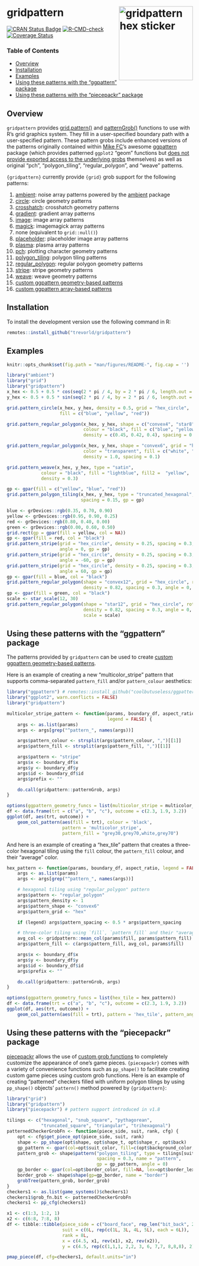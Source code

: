 # gridpattern <img src="man/figures/logo.png" align="right" width="200px" alt="gridpattern hex sticker">

[![CRAN Status Badge](https://www.r-pkg.org/badges/version/gridpattern)](https://cran.r-project.org/package=gridpattern)
[![R-CMD-check](https://github.com/trevorld/gridpattern/workflows/R-CMD-check/badge.svg)](https://github.com/trevorld/gridpattern/actions)
[![Coverage Status](https://img.shields.io/codecov/c/github/trevorld/gridpattern.svg)](https://codecov.io/github/trevorld/gridpattern?branch=main)

### Table of Contents

* [Overview](#overview)
* [Installation](#installation)
* [Examples](#examples)
* [Using these patterns with the "ggpattern" package](#ggpattern)
* [Using these patterns with the "piecepackr" package](#piecepackr)

## <a name="overview">Overview</a>

`gridpattern` provides [grid.pattern()](http://trevorldavis.com/R/gridpattern/dev/reference/grid.pattern.html) and
[patternGrob()](http://trevorldavis.com/R/gridpattern/dev/reference/grid.pattern.html)
functions to use with R's grid graphics system. They fill in a
user-specified boundary path with a user-specified pattern. These pattern grobs include
enhanced versions of the patterns originally contained within 
[Mike FC](https://github.com/coolbutuseless)'s awesome
[ggpattern](https://github.com/coolbutuseless/ggpattern) package 
(which provides patterned ``ggplot2`` "geom" functions but 
[does not provide exported access to the underlying grobs](https://github.com/coolbutuseless/ggpattern/issues/11) themselves) as well as original "pch", "polygon_tiling", "regular_polygon", and "weave" patterns.

`{gridpattern}` currently provide `{grid}` grob support for the following patterns:

1.  [ambient](https://trevorldavis.com/R/gridpattern/dev/reference/grid.pattern_ambient.html):
    noise array patterns powered by the [ambient](https://cran.r-project.org/package=ambient) package
2.  [circle](https://trevorldavis.com/R/gridpattern/dev/reference/grid.pattern_circle.html): circle geometry patterns
3.  [crosshatch](https://trevorldavis.com/R/gridpattern/dev/reference/grid.pattern_crosshatch.html): crosshatch geometry patterns
4.  [gradient](https://trevorldavis.com/R/gridpattern/dev/reference/grid.pattern_gradient.html): gradient array patterns
5.  [image](https://trevorldavis.com/R/gridpattern/dev/reference/grid.pattern_image.html): image array patterns
6.  [magick](https://trevorldavis.com/R/gridpattern/dev/reference/grid.pattern_magick.html): imagemagick array patterns
7.  none (equivalent to `grid::null()`)
8.  [placeholder](https://trevorldavis.com/R/gridpattern/dev/reference/grid.pattern_placeholder.html): placeholder image array patterns
9.  [plasma](https://trevorldavis.com/R/gridpattern/dev/reference/grid.pattern_plasma.html): plasma array patterns
10. [pch](https://trevorldavis.com/R/gridpattern/dev/reference/grid.pattern_pch.html): plotting character geometry patterns
11. [polygon_tiling](https://trevorldavis.com/R/gridpattern/dev/reference/grid.pattern_polygon_tiling.html): polygon tiling patterns
12. [regular_polygon](https://trevorldavis.com/R/gridpattern/dev/reference/grid.pattern_regular_polygon.html): regular polygon geometry patterns
13. [stripe](https://trevorldavis.com/R/gridpattern/dev/reference/grid.pattern_stripe.html): stripe geometry patterns
14. [weave](https://trevorldavis.com/R/gridpattern/dev/reference/grid.pattern_weave.html): weave geometry patterns
15. [custom ggpattern geometry-based patterns](https://coolbutuseless.github.io/package/ggpattern/articles/developing-patterns-2.html)
16. [custom ggpattern array-based patterns](https://coolbutuseless.github.io/package/ggpattern/articles/developing-patterns-3.html)

## <a name="installation">Installation</a>

To install the development version use the following command in R:


```r
remotes::install_github("trevorld/gridpattern")
```

## <a name="examples">Examples</a>

```r
knitr::opts_chunk$set(fig.path = "man/figures/README-", fig.cap = '')
```

```r
library("ambient")
library("grid")
library("gridpattern")
x_hex <- 0.5 + 0.5 * cos(seq(2 * pi / 4, by = 2 * pi / 6, length.out = 6))
y_hex <- 0.5 + 0.5 * sin(seq(2 * pi / 4, by = 2 * pi / 6, length.out = 6))
```

```r
grid.pattern_circle(x_hex, y_hex, density = 0.5, grid = "hex_circle",
                    fill = c("blue", "yellow", "red"))
```
```r
grid.pattern_regular_polygon(x_hex, y_hex, shape = c("convex4", "star8", "circle"),
                             colour = "black", fill = c("blue", "yellow", "red"), 
                             density = c(0.45, 0.42, 0.4), spacing = 0.08, angle = 0)
```
```r
grid.pattern_regular_polygon(x_hex, y_hex, shape = "convex6", grid = "hex",
                             color = "transparent", fill = c("white", "grey", "black"),
                             density = 1.0, spacing = 0.1)
```
```r
grid.pattern_weave(x_hex, y_hex, type = "satin", 
             colour = "black", fill = "lightblue", fill2 =  "yellow",
             density = 0.3)
```
```r
gp <- gpar(fill = c("yellow", "blue", "red"))
grid.pattern_polygon_tiling(x_hex, y_hex, type = "truncated_hexagonal", 
                            spacing = 0.15, gp = gp)
```
```r
blue <- grDevices::rgb(0.35, 0.70, 0.90)
yellow <- grDevices::rgb(0.95, 0.90, 0.25)
red <- grDevices::rgb(0.80, 0.40, 0.00)
green <- grDevices::rgb(0.00, 0.60, 0.50)
grid.rect(gp = gpar(fill = yellow, col = NA))
gp <- gpar(fill = red, col = "black")
grid.pattern_stripe(grid = "hex_circle", density = 0.25, spacing = 0.3, 
                    angle = 0, gp = gp)
grid.pattern_stripe(grid = "hex_circle", density = 0.25, spacing = 0.3, 
                    angle = -60, gp = gp)
grid.pattern_stripe(grid = "hex_circle", density = 0.25, spacing = 0.3, 
                    angle = 60, gp = gp)
gp <- gpar(fill = blue, col = "black")
grid.pattern_regular_polygon(shape = "convex12", grid = "hex_circle", rot = 15,
                             density = 0.82, spacing = 0.3, angle = 0, gp = gp)
gp <- gpar(fill = green, col = "black")
scale <- star_scale(12, 30)
grid.pattern_regular_polygon(shape = "star12", grid = "hex_circle", rot = 15,
                             density = 0.82, spacing = 0.3, angle = 0, gp = gp,
                             scale = scale)
```

## <a name="ggpattern">Using these patterns with the "ggpattern" package</a>

The patterns provided by ``gridpattern`` can be used to create [custom ggpattern geometry-based patterns](https://coolbutuseless.github.io/package/ggpattern/articles/developing-patterns-2.html).  

Here is an example of creating a new  "multicolor_stripe" pattern that supports comma-separated ``pattern_fill`` and/or ``pattern_colour`` aesthetics:

```r
library("ggpattern") # remotes::install_github("coolbutuseless/ggpattern")
library("ggplot2", warn.conflicts = FALSE)
library("gridpattern")

multicolor_stripe_pattern <- function(params, boundary_df, aspect_ratio, 
                                      legend = FALSE) {
    args <- as.list(params)
    args <- args[grep("^pattern_", names(args))]

    args$pattern_colour <- strsplit(args$pattern_colour, ",")[[1]]
    args$pattern_fill <- strsplit(args$pattern_fill, ",")[[1]]

    args$pattern <- "stripe"
    args$x <- boundary_df$x
    args$y <- boundary_df$y
    args$id <- boundary_df$id
    args$prefix <- ""

    do.call(gridpattern::patternGrob, args)
}

options(ggpattern_geometry_funcs = list(multicolor_stripe = multicolor_stripe_pattern))
df <- data.frame(trt = c("a", "b", "c"), outcome = c(2.3, 1.9, 3.2))
ggplot(df, aes(trt, outcome)) +
    geom_col_pattern(aes(fill = trt), colour = 'black', 
                     pattern = 'multicolor_stripe',
                     pattern_fill = "grey30,grey70,white,grey70")
```

And here is an example of creating a "hex_tile" pattern that creates
a three-color hexagonal tiling using the ``fill`` colour, the ``pattern_fill`` colour,
and their "average" color.

```r
hex_pattern <- function(params, boundary_df, aspect_ratio, legend = FALSE) {
    args <- as.list(params)
    args <- args[grep("^pattern_", names(args))]

    # hexagonal tiling using "regular_polygon" pattern
    args$pattern <- "regular_polygon"
    args$pattern_density <- 1
    args$pattern_shape <- "convex6"
    args$pattern_grid <- "hex"

    if (legend) args$pattern_spacing <- 0.5 * args$pattern_spacing

    # three-color tiling using `fill`, `pattern_fill` and their "average"
    avg_col <- gridpattern::mean_col(params$fill, params$pattern_fill)
    args$pattern_fill <- c(args$pattern_fill, avg_col, params$fill)

    args$x <- boundary_df$x
    args$y <- boundary_df$y
    args$id <- boundary_df$id
    args$prefix <- ""

    do.call(gridpattern::patternGrob, args)
}

options(ggpattern_geometry_funcs = list(hex_tile = hex_pattern))
df <- data.frame(trt = c("a", "b", "c"), outcome = c(2.3, 1.9, 3.2))
ggplot(df, aes(trt, outcome)) +
    geom_col_pattern(aes(fill = trt), pattern = 'hex_tile', pattern_angle = 45)
```

## <a name="piecepackr">Using these patterns with the "piecepackr" package</a>

[piecepackr](https://github.com/trevorld/piecepackr) allows the use of [custom grob functions](https://trevorldavis.com/piecepackr/custom-grob-functions.html) to completely customize the appearance of one's game pieces.  `{piecepackr}` comes with a variety of convenience functions such as `pp_shape()` to facilitate creating custom game pieces using custom grob functions.  Here is an example of creating "patterned" checkers filled with uniform polygon tilings by using ``pp_shape()`` objects' `pattern()` method powered by `{gridpattern}`:

```r
library("grid")
library("gridpattern")
library("piecepackr") # pattern support introduced in v1.8

tilings <- c("hexagonal", "snub_square", "pythagorean",
             "truncated_square", "triangular", "trihexagonal")
patternedCheckerGrobFn <- function(piece_side, suit, rank, cfg) {
    opt <- cfg$get_piece_opt(piece_side, suit, rank)
    shape <- pp_shape(opt$shape, opt$shape_t, opt$shape_r, opt$back)
    gp_pattern <- gpar(col=opt$suit_color, fill=c(opt$background_color, "white"))
    pattern_grob <- shape$pattern("polygon_tiling", type = tilings[suit],
                                  spacing = 0.3, name = "pattern",
                                  gp = gp_pattern, angle = 0)
    gp_border <- gpar(col=opt$border_color, fill=NA, lex=opt$border_lex)
    border_grob <- shape$shape(gp=gp_border, name = "border")
    grobTree(pattern_grob, border_grob)
}
checkers1 <- as.list(game_systems()$checkers1)
checkers1$grob_fn.bit <- patternedCheckerGrobFn
checkers1 <- pp_cfg(checkers1)

x1 <- c(1:3, 1:2, 1)
x2 <- c(6:8, 7:8, 8)
df <- tibble::tibble(piece_side = c("board_face", rep_len("bit_back", 24L)),
                     suit = c(6L, rep(c(1L, 3L, 4L, 5L), each = 6L)),
                     rank = 8L,
                     x = c(4.5, x1, rev(x1), x2, rev(x2)),
                     y = c(4.5, rep(c(1,1,1, 2,2, 3, 6, 7,7, 8,8,8), 2)))

pmap_piece(df, cfg=checkers1, default.units="in")
```
